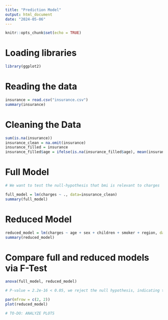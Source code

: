 ```yaml
---
title: "Prediction Model"
output: html_document
date: "2024-05-06"
---
```


```r
knitr::opts_chunk$set(echo = TRUE)
```

# Loading libraries
```r
library(ggplot2)
```

# Reading the data
```r
insurance = read.csv("insurance.csv")
summary(insurance)
```

# Cleaning the Data
```r
sum(is.na(insurance))
insurance_clean = na.omit(insurance)
insurance_filled = insurance
insurance_filled$age = ifelse(is.na(insurance_filled$age), mean(insurance_filled$age, na.rm = TRUE), insurance_filled$age)
```

# Full Model
```r

# We want to test the null-hypothesis that bmi is relevant to charges

full_model = lm(charges ~ ., data=insurance_clean)
summary(full_model)
```
# Reduced Model
```r
reduced_model = lm(charges ~ age + sex + children + smoker + region, data=insurance_clean)
summary(reduced_model)
```

# Compare full and reduced models via F-Test
```r
anova(full_model, reduced_model)

# P-value = 2.2e-16 < 0.05, we reject the null hypothesis, indicating that bmi is not relevant to charges
```

```r
par(mfrow = c(2, 2))
plot(reduced_model)

# TO-DO: ANALYZE PLOTS
```
